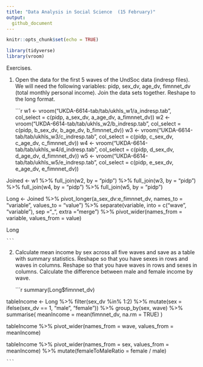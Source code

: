 ```yaml
---
title: "Data Analysis in Social Science  (15 February)"
output:
  github_document
---
```


```r
knitr::opts_chunk$set(echo = TRUE)
```

```r
library(tidyverse)
library(vroom)
```

Exercises.

1) Open the data for the first 5 waves of the UndSoc data (indresp files). We will need the following variables: pidp, sex_dv, age_dv, fimnnet_dv (total monthly personal income). Join the data sets together. Reshape to the long format.

    ```r
w1 <- vroom("UKDA-6614-tab/tab/ukhls_w1/a_indresp.tab",
            col_select = c(pidp, a_sex_dv, a_age_dv, a_fimnnet_dv))
w2 <- vroom("UKDA-6614-tab/tab/ukhls_w2/b_indresp.tab",
            col_select = c(pidp, b_sex_dv, b_age_dv, b_fimnnet_dv))
w3 <- vroom("UKDA-6614-tab/tab/ukhls_w3/c_indresp.tab",
            col_select = c(pidp, c_sex_dv, c_age_dv, c_fimnnet_dv))
w4 <- vroom("UKDA-6614-tab/tab/ukhls_w4/d_indresp.tab",
            col_select = c(pidp, d_sex_dv, d_age_dv, d_fimnnet_dv))
w5 <- vroom("UKDA-6614-tab/tab/ukhls_w5/e_indresp.tab",
            col_select = c(pidp, e_sex_dv, e_age_dv, e_fimnnet_dv))
    
Joined <- w1 %>%
  full_join(w2, by = "pidp") %>%
  full_join(w3, by = "pidp") %>%
  full_join(w4, by = "pidp") %>%
  full_join(w5, by = "pidp")

Long <- Joined %>%
  pivot_longer(a_sex_dv:e_fimnnet_dv, names_to = "variable",
               values_to = "value") %>%
  separate(variable, into = c("wave", "variable"), sep ="_",
           extra = "merge") %>%
  pivot_wider(names_from = variable, values_from = value)

Long

    ```

2) Calculate mean income by sex across all five waves and save as a table with summary statistics. Reshape so that you have sexes in rows and waves in columns. Reshape so that you have waves in rows and sexes in columns. Calculate the difference between male and female income by wave.

    ```r
    
summary(Long$fimnnet_dv)

tableIncome <- Long %>%
      filter(sex_dv %in% 1:2) %>%
      mutate(sex = ifelse(sex_dv == 1, "male", "female")) %>%
      group_by(sex, wave) %>%
      summarise(
        meanIncome = mean(fimnnet_dv, na.rm = TRUE)
      )

tableIncome %>%
  pivot_wider(names_from = wave, values_from = meanIncome)

tableIncome %>%
  pivot_wider(names_from = sex, values_from = meanIncome) %>%
  mutate(femaleToMaleRatio = female / male)

    ```

